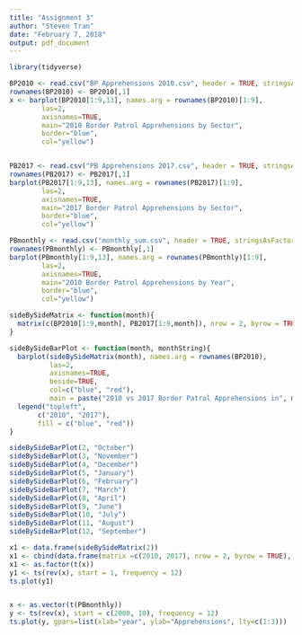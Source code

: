```yaml
---
title: "Assignment 3"
author: "Steven Tran"
date: "February 7, 2018"
output: pdf_document
---
```


```R
library(tidyverse)

BP2010 <- read.csv("BP Apprehensions 2010.csv", header = TRUE, stringsAsFactors = FALSE)
rownames(BP2010) <- BP2010[,1]
x <- barplot(BP2010[1:9,13], names.arg = rownames(BP2010)[1:9],
        las=2,
        axisnames=TRUE,
        main="2010 Border Patrol Apprehensions by Sector",
        border="blue",
        col="yellow")


PB2017 <- read.csv("PB Apprehensions 2017.csv", header = TRUE, stringsAsFactors = TRUE)
rownames(PB2017) <- PB2017[,1]
barplot(PB2017[1:9,13], names.arg = rownames(PB2017)[1:9],
        las=2,
        axisnames=TRUE,
        main="2017 Border Patrol Apprehensions by Sector",
        border="blue",
        col="yellow")

PBmonthly <- read.csv("monthly_sum.csv", header = TRUE, stringsAsFactors = TRUE)
rownames(PBmonthly) <- PBmonthly[,1]
barplot(PBmonthly[1:9,13], names.arg = rownames(PBmonthly)[1:9],
        las=2,
        axisnames=TRUE,
        main="2010 Border Patrol Apprehensions by Year",
        border="blue",
        col="yellow")

sideBySideMatrix <- function(month){
  matrix(c(BP2010[1:9,month], PB2017[1:9,month]), nrow = 2, byrow = TRUE)
}

sideBySideBarPlot <- function(month, monthString){
  barplot(sideBySideMatrix(month), names.arg = rownames(BP2010),
          las=2,
          axisnames=TRUE,
          beside=TRUE,
          col=c("blue", "red"),
          main = paste("2010 vs 2017 Border Patrol Apprehensions in", monthString, sep=" "))
  legend("topleft", 
       c("2010", "2017"), 
       fill = c("blue", "red"))
}

sideBySideBarPlot(2, "October")
sideBySideBarPlot(3, "November")
sideBySideBarPlot(4, "December")
sideBySideBarPlot(5, "January")
sideBySideBarPlot(6, "February")
sideBySideBarPlot(7, "March")
sideBySideBarPlot(8, "April")
sideBySideBarPlot(9, "June")
sideBySideBarPlot(10, "July")
sideBySideBarPlot(11, "August")
sideBySideBarPlot(12, "September")

x1 <- data.frame(sideBySideMatrix(2))
x1 <- cbind(data.frame(matrix =c(2010, 2017), nrow = 2, byrow = TRUE), x1)
x1 <- as.factor(t(x))
y1 <- ts(rev(x), start = 1, frequency = 12)
ts.plot(y1)


x <- as.vector(t(PBmonthly))
y <- ts(rev(x), start = c(2000, 10), frequency = 12)
ts.plot(y, gpars=list(xlab="year", ylab="Apprehensions", lty=c(1:3)))
```